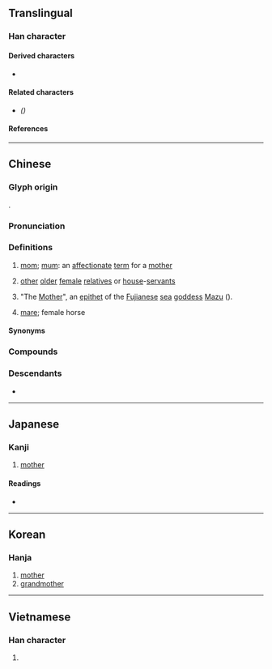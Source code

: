 {{also|妈}}
{{character info}}
==Translingual==

===Han character===
{{Han char|rn=38|rad=女|as=10|sn=13|four=41427|canj=VSQF|ids=⿰女馬}}

====Derived characters====
* {{l|mul|[[𢢷]]}}

====Related characters====
* {{l|mul|[[妈]]}} ''({{w|Simplified Chinese}})''

====References====
{{Han ref|kx=0268.210|dkj=06590|dj=0535.400|hdz=21070.120|uh=5ABD}}

----

==Chinese==
{{zh-forms|s=妈}}

===Glyph origin===
{{Han etym}}
{{Han compound|女|馬|ls=psc|c1=s|c2=p}}.

===Pronunciation===
{{zh-pron
|m=mā
|dg=ма1
|c=maa1,maa4,maa2,maa5
|h=pfs=
|md=mă
|mn=má/qz,xm:mâ/xm,zz:ma
|mn-t=ma1/ma5/ma2
|mn-t_note=ma1/ma5 - "mother" or "female elder member in the family" (ma5 - more common form); ma2 - "paternal grandmother" ([[阿媽]]) or "maternal grandmother" ([[外媽]])
|w=1'ma
|x=ma1
|mc=y
|oc=y
|cat=n,pn
}}

===Definitions===
{{zh-hanzi}}

# [[mom]]; [[mum]]: an [[affectionate]] [[term]] for a [[mother]]
#: {{zh-x|我 的 媽 呀！|Oh my '''God'''! ''[Literally: Oh my '''Mom'''!]''|}}
# {{lb|zh|usually with qualifier}} [[other]] [[older]] [[female]] [[relative]]s or [[house]]-[[servant]]s
# {{lb|zh|religion}} "The [[mother|Mother]]", an [[epithet]] of the [[Fujian]]ese [[sea]] [[goddess]] [[Mazu]] ({{zh-l|媽祖|tr=-}}).
# {{zh-hg}} [[mare]]; female horse

====Synonyms====
{{zh-dial|媽媽}}
{{zh-dial|媽媽-2}}

===Compounds===
{{zh-der|他媽的|媽媽|契媽|乾媽|媽祖|亂兒媽|大媽|小老媽|奶媽|媽兒|媽祖婆|媽咪|後媽|小媽兒|姨媽|媽祖誕辰|嬤嬤媽|媽祖生|媽子|姑媽|婆媽|七娘媽|爹媽|星媽|死爹哭媽|阿媽|罵爺罵媽|舅媽|老媽子|觀音媽|老媽|老阿媽|黑區媽區|姆媽|媽打}}

===Descendants===
* {{desc|th|ม้า|bor=1}}

----

==Japanese==

===Kanji===
{{ja-kanji|grade=|rs=女10}}

# [[mother]]

====Readings====
* {{ja-readings
|goon=も
|kanon=ぼ
|kanyoon=ま
|kun=はは-}}

----

==Korean==

===Hanja===
{{ko-hanja|hangeul=마|rv=ma|mr=ma}}

# [[mother]]
# [[grandmother]]

----

==Vietnamese==

===Han character===
{{vi-hantu|[[mụ]], [[má]], [[mã]], [[mợ]], [[ma]]|rs=女10}}

# {{rfdef|vi|sort=女10}}